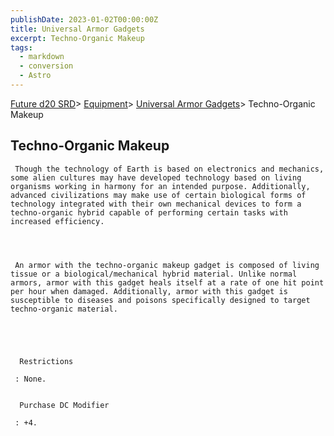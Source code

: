 ```yaml
---
publishDate: 2023-01-02T00:00:00Z
title: Universal Armor Gadgets
excerpt: Techno-Organic Makeup
tags:
  - markdown
  - conversion
  - Astro
---
```









[Future d20 SRD](/#futureD20)> [Equipment](future-d20-srd-equipment-index)> [Universal Armor Gadgets](future-d20-srd-equipment-gadgets-universal-armor-index)> Techno-Organic Makeup
    





## Techno-Organic Makeup
    



     Though the technology of Earth is based on electronics and mechanics, some alien cultures may have developed technology based on living organisms working in harmony for an intended purpose. Additionally, advanced civilizations may make use of certain biological forms of technology integrated with their own mechanical devices to form a techno-organic hybrid capable of performing certain tasks with increased efficiency.
    



     An armor with the techno-organic makeup gadget is composed of living tissue or a biological/mechanical hybrid material. Unlike normal armors, armor with this gadget heals itself at a rate of one hit point per hour when damaged. Additionally, armor with this gadget is susceptible to diseases and poisons specifically designed to target techno-organic material.
    




      Restrictions
     
     : None.
     

      Purchase DC Modifier
     
     : +4.
    




